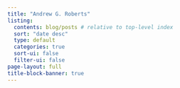 ```yaml
---
title: "Andrew G. Roberts"
listing:
  contents: blog/posts # relative to top-level index
  sort: "date desc"
  type: default
  categories: true
  sort-ui: false
  filter-ui: false
page-layout: full
title-block-banner: true
---
```

